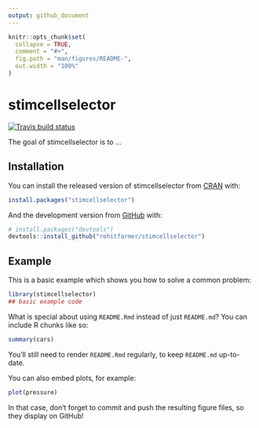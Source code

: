 ```yaml
---
output: github_document
---
```


<!-- README.md is generated from README.Rmd. Please edit that file -->

```r
knitr::opts_chunk$set(
  collapse = TRUE,
  comment = "#>",
  fig.path = "man/figures/README-",
  out.width = "100%"
)
```
# stimcellselector

<!-- badges: start -->
[![Travis build status](https://travis-ci.com/rohitfarmer/stimcellselector.svg?branch=master)](https://travis-ci.org/rohitfarmer/stimcellselector)
<!-- badges: end -->

The goal of stimcellselector is to ...

## Installation

You can install the released version of stimcellselector from [CRAN](https://CRAN.R-project.org) with:

``` r
install.packages("stimcellselector")
```

And the development version from [GitHub](https://github.com/) with:

``` r
# install.packages("devtools")
devtools::install_github("rohitfarmer/stimcellselector")
```
## Example

This is a basic example which shows you how to solve a common problem:

```r
library(stimcellselector)
## basic example code
```

What is special about using `README.Rmd` instead of just `README.md`? You can include R chunks like so:

```r
summary(cars)
```

You'll still need to render `README.Rmd` regularly, to keep `README.md` up-to-date.

You can also embed plots, for example:

```r
plot(pressure)
```

In that case, don't forget to commit and push the resulting figure files, so they display on GitHub!
